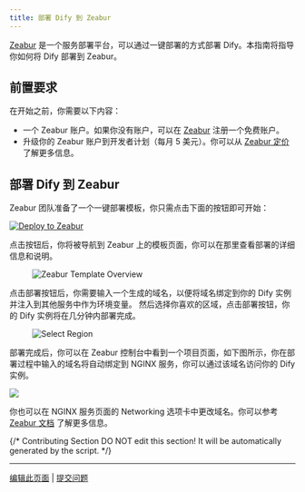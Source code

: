 ```yaml
---
title: 部署 Dify 到 Zeabur
---
```



[Zeabur](https://zeabur.com) 是一个服务部署平台，可以通过一键部署的方式部署 Dify。本指南将指导你如何将 Dify 部署到 Zeabur。

## 前置要求

在开始之前，你需要以下内容：

- 一个 Zeabur 账户。如果你没有账户，可以在 [Zeabur](https://zeabur.com/) 注册一个免费账户。
- 升级你的 Zeabur 账户到开发者计划（每月 5 美元）。你可以从 [Zeabur 定价](https://zeabur.com/pricing) 了解更多信息。

## 部署 Dify 到 Zeabur

Zeabur 团队准备了一个一键部署模板，你只需点击下面的按钮即可开始：

[![Deploy to Zeabur](https://zeabur.com/button.svg)](https://zeabur.com/1D4DOW)

点击按钮后，你将被导航到 Zeabur 上的模板页面，你可以在那里查看部署的详细信息和说明。

<figure><img src="https://assets-docs.dify.ai/dify-enterprise-mintlify/zh_CN/getting-started/install-self-hosted/fc58c921d332857fb644d4c869162bb5.jpeg" alt="Zeabur Template Overview" /><figcaption></figcaption></figure>

点击部署按钮后，你需要输入一个生成的域名，以便将域名绑定到你的 Dify 实例并注入到其他服务中作为环境变量。
然后选择你喜欢的区域，点击部署按钮，你的 Dify 实例将在几分钟内部署完成。

<figure><img src="https://assets-docs.dify.ai/dify-enterprise-mintlify/zh_CN/getting-started/install-self-hosted/43cdd302ca243f2a1d2475a857cc1e66.png" alt="Select Region" /><figcaption></figcaption></figure>

部署完成后，你可以在 Zeabur 控制台中看到一个项目页面，如下图所示，你在部署过程中输入的域名将自动绑定到 NGINX 服务，你可以通过该域名访问你的 Dify 实例。

![](https://assets-docs.dify.ai/dify-enterprise-mintlify/zh_CN/getting-started/install-self-hosted/7aa82d91ab9e798245b9df18221637b2.png)

你也可以在 NGINX 服务页面的 Networking 选项卡中更改域名。你可以参考 [Zeabur 文档](https://zeabur.com/docs/deploy/domain-binding) 了解更多信息。

{/*
Contributing Section
DO NOT edit this section!
It will be automatically generated by the script.
*/}

---

[编辑此页面](https://github.com/langgenius/dify-docs/edit/main/zh-hans/getting-started/install-self-hosted/zeabur.mdx) | [提交问题](https://github.com/langgenius/dify-docs/issues/new?title=文档问题%3A%20&body=%23%23%20问题描述%0A%3C%21--%20请简要描述您发现的问题%20--%3E%0A%0A%23%23%20页面链接%0Ahttps%3A%2F%2Fgithub.com%2Flanggenius%2Fdify-docs%2Fblob%2Fmain%2Fzh-hans/getting-started/install-self-hosted%2Fzeabur.mdx%0A%0A%23%23%20建议修改%0A%3C%21--%20如果有具体的修改建议，请在此说明%20--%3E%0A%0A%3C%21--%20感谢您对文档质量的关注！%20--%3E)

